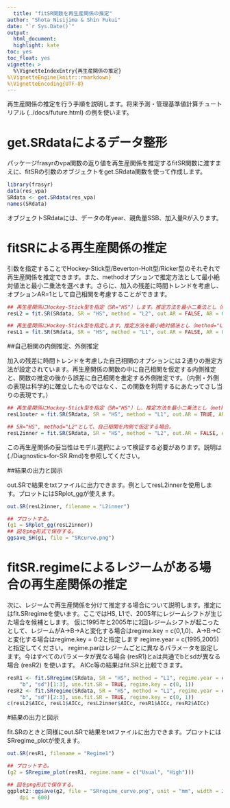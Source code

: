 ```yaml
---
  title: "fitSR関数を再生産関係の推定"
author: "Shota Nisijima & Shin Fukui"
date: "`r Sys.Date()`"
output:
  html_document:
  highlight: kate
toc: yes
toc_float: yes
vignette: >
  %\VignetteIndexEntry{再生産関係の推定}
%\VignetteEngine{knitr::rmarkdown}
%\VignetteEncoding{UTF-8}
---
```


再生産関係の推定を行う手順を説明します。将来予測・管理基準値計算チュートリアル (../docs/future.html) の例を使います。

# get.SRdataによるデータ整形
パッケージfrasyrのvpa関数の返り値を再生産関係を推定するfitSR関数に渡すまえに、fitSRの引数のオブジェクトをget.SRdata関数を使って作成します。

```r
library(frasyr)
data(res_vpa)
SRdata <- get.SRdata(res_vpa)
names(SRdata)
```
オブジェクトSRdataには、データの年year、親魚量SSB、加入量Rが入ります。

# fitSRによる再生産関係の推定

引数を指定することでHockey-Stick型/Beverton-Holt型/Ricker型のそれぞれで再生産関係を推定できます。また、methodオプションで推定方法として最小絶対値法と最小二乗法を選べます。さらに、加入の残差に時間トレンドを考慮し、オプションAR=1として自己相関を考慮することができます。

```r
## 再生産関係にHockey-Stick型を指定（SR="HS"）します。推定方法を最小二乗法とし（method="L2"）、自己相関を仮定しない（AR=0）場合。
resL2 = fit.SR(SRdata, SR = "HS", method = "L2", out.AR = FALSE, AR = 0)

## 再生産関係にHockey-Stick型を指定します。推定方法を最小絶対値法とし（method="L1"）、自己相関を仮定しない（AR=0）場合。
resL1 = fit.SR(SRdata, SR = "HS", method = "L1", out.AR = FALSE, AR = 0)
```

##自己相関の内側推定、外側推定

加入の残差に時間トレンドを考慮した自己相関のオプションには２通りの推定方法が設定されています。再生産関係の関数の中に自己相関を仮定する内側推定と、関数の推定の後から誤差に自己相関を推定する外側推定です。（内側・外側の表現は科学的に確立したものではなく、この関数を利用するにあたってさし当りの表現です。）

```r
## 再生産関係にHockey-Stick型を指定（SR="HS"）し、推定方法を最小二乗法とし（method="L1"）、自己相関を外側で仮定する（AR=1）場合。
resL1outer = fit.SR(SRdata, SR = "HS", method = "L1", out.AR = TRUE, AR = 1)

## SR="HS", method="L2"として、自己相関を内側で仮定する場合。
resL2inner = fit.SR(SRdata, SR = "HS", method = "L2", out.AR = FALSE, AR = 1)
```

この再生産関係の妥当性はモデル選択によって検証する必要があります。説明は (./Diagnostics-for-SR.Rmd)を参照してください。

##結果の出力と図示

out.SRで結果をtxtファイルに出力できます。例としてresL2innerを使用します。プロットにはSRplot_ggが使えます。

```r
out.SR(resL2inner, filename = "L2inner")

## プロットする。
(g1 = SRplot_gg(resL2inner))
## 図をpng形式で保存する。
ggsave_SH(g1, file = "SRcurve.png")
```

# fitSR.regimeによるレジームがある場合の再生産関係の推定

次に、レジームで再生産関係を分けて推定する場合について説明します。推定にはfit.SRregimeを使います。ここではHS, L1で、2005年にレジームシフトが生じた場合を候補とします。
仮に1995年と2005年に2回レジームシフトが起こったとして、レジームがA->B->Aと変化する場合はregime.key = c(0,1,0)、A->B->Cと変化する場合はregime.key = 0:2と指定します
regime.year = c(1995,2005)と指定してください。
regime.parはレジームごとに異なるパラメータを設定します。今はすべてのパラメータが異なる場合 (resR1)とaは共通でbとsdが異なる場合 (resR2) を使います。
AICc等の結果はfit.SRと比較できます。

```r
resR1 <- fit.SRregime(SRdata, SR = "HS", method = "L1", regime.year = c(2005), regime.par = c("a", 
    "b", "sd")[1:3], use.fit.SR = TRUE, regime.key = c(0, 1))
resR2 <- fit.SRregime(SRdata, SR = "HS", method = "L1", regime.year = c(2005), regime.par = c("a", 
    "b", "sd")[2:3], use.fit.SR = TRUE, regime.key = c(0, 1))
c(resL2$AICc, resL1$AICc, resL2inner$AICc, resR1$AICc, resR2$AICc)
```

#結果の出力と図示

fit.SRのときと同様にout.SRで結果をtxtファイルに出力できます。プロットにはSRregime_plotが使えます。

```r
out.SR(resR1, filename = "Regime1")

## プロットする。
(g2 = SRregime_plot(resR1, regime.name = c("Usual", "High")))

## 図をpng形式で保存する。
ggplot2::ggsave(g2, file = "SRregime_curve.png", unit = "mm", width = 240, height = 120, 
    dpi = 600)
```
